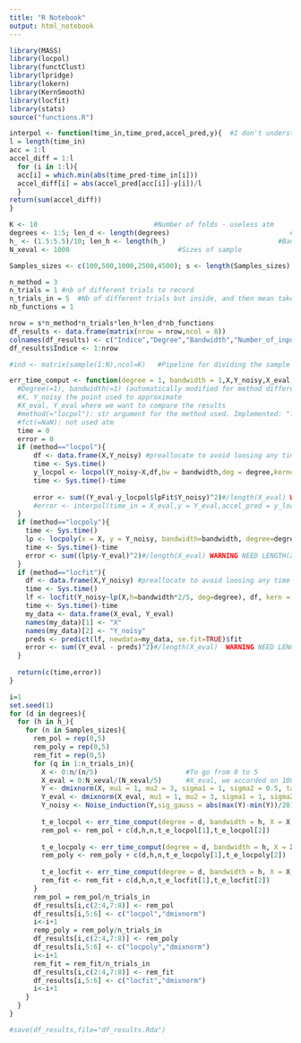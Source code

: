 ---
title: "R Notebook"
output: html_notebook
---

```{r packages}
library(MASS)
library(locpol)
library(functClust)
library(lpridge)
library(lokern)
library(KernSmooth)
library(locfit)
library(stats)
source("functions.R")
```

```{r support functions}
interpol <- function(time_in,time_pred,accel_pred,y){  #I don't understand how to compute                                                                  the function m(x)
l = length(time_in)  
acc = 1:l
accel_diff = 1:l
  for (i in 1:l){
  acc[i] = which.min(abs(time_pred-time_in[i]))
  accel_diff[i] = abs(accel_pred[acc[i]]-y[i])/l
  }
return(sum(accel_diff))
}
```

```{r parameters that we can compare}
K <- 10                             #Number of folds - useless atm
degrees <- 1:5; len_d <- length(degrees)                              #Degree(s)
h_ <- (1.5:5.5)/10; len_h <- length(h_)                            #Bandwidth(s)
N_xeval <- 1000                           #Sizes of sample

Samples_sizes <- c(100,500,1000,2500,4500); s <- length(Samples_sizes) #length(xeval) < 5000 in locpol that's why 3 here atm

n_method = 3
n_trials = 1 #nb of different trials to record
n_trials_in = 5  #Nb of different trials but inside, and then mean taken
nb_functions = 1

nrow = s*n_method*n_trials*len_h*len_d*nb_functions
df_results <- data.frame(matrix(nrow = nrow,ncol = 8))
colnames(df_results) <- c("Indice","Degree","Bandwidth","Number_of_input_points","Method","Function","Time","Error") #Dataframe to fill
df_results$Indice <- 1:nrow

#ind <- matrix(sample(1:N),ncol=K)   #Pipeline for dividing the sample
```

```{r MAIN function}
err_time_comput <- function(degree = 1, bandwidth = 1,X,Y_noisy,X_eval,Y_eval, method = "locpol", fct = NaN){
  #Degree(=1), bandwidth(=1) (automatically modified for method different than locpol) self explicit
  #X, Y_noisy the point used to approximate
  #X_eval, Y_eval where we want to compare the results
  #method(="locpol"): str argument for the method used. Implemented: "locpol";"locpoly","locfit"
  #fct(=NaN): not used atm
  time = 0
  error = 0
  if (method=="locpol"){
      df <- data.frame(X,Y_noisy) #preallocate to avoid loosing any time doing this in the function
      time <- Sys.time()
      y_locpol <- locpol(Y_noisy~X,df,bw = bandwidth,deg = degree,kernel = gaussK,xeval = X_eval) 
      time <- Sys.time()-time
      
      error <- sum((Y_eval-y_locpol$lpFit$Y_noisy)^2)#/length(X_eval) WARNING NEED LENGTH(X_EVAL) CONSTANT
      #error <- interpol(time_in = X_eval,y = Y_eval,accel_pred = y_locpol$lpFit$Y_noisy,time_pred = y_locpol$lpFit$X)
  }
  if (method=="locpoly"){
    time <- Sys.time()
    lp <- locpoly(x = X, y = Y_noisy, bandwidth=bandwidth, degree=degree, gridsize = length(X_eval))
    time <- Sys.time()-time
    error <- sum((lp$y-Y_eval)^2)#/length(X_eval) WARNING NEED LENGTH(X_EVAL) CONSTANT
  }
  if (method=="locfit"){
    df <- data.frame(X,Y_noisy) #preallocate to avoid loosing any time doing this in the function
    time <- Sys.time()
    lf <- locfit(Y_noisy~lp(X,h=bandwidth*2/5, deg=degree), df, kern = "gauss") #Check on your side if indeed h has to be defined like this source:http://chronux.org/chronuxFiles/Documentation/chronux/locfit/m/locfit.html
    time <- Sys.time()-time
    my_data <- data.frame(X_eval, Y_eval)
    names(my_data)[1] <- "X"
    names(my_data)[2] <- "Y_noisy"
    preds <- predict(lf, newdata=my_data, se.fit=TRUE)$fit
    error <- sum((Y_eval - preds)^2)#/length(X_eval)  WARNING NEED LENGTH(X_EVAL) CONSTANT
  }
  
  return(c(time,error))
}


```

```{r filling dataframe}
i=1
set.seed(1)
for (d in degrees){
  for (h in h_){
    for (n in Samples_sizes){
      rem_pol = rep(0,5)
      rem_poly = rep(0,5)
      rem_fit = rep(0,5)
      for (q in 1:n_trials_in){
        X <- 0:n/(n/5)                      #To go from 0 to 5
        X_eval = 0:N_xeval/(N_xeval/5)      #X_eval, we accorded on 100 or 1000 or 5000 points; shouldn't matter much!
        Y <- dmixnorm(X, mu1 = 1, mu2 = 3, sigma1 = 1, sigma2 = 0.5, tau = 0.7)            #Simply change de the function for the one wanted
        Y_eval <- dmixnorm(X_eval, mu1 = 1, mu2 = 3, sigma1 = 1, sigma2 = 0.5, tau = 0.7)
        Y_noisy <- Noise_induction(Y,sig_gauss = abs(max(Y)-min(Y))/20)  #Variance of gaussian noise linearly correlated with TV(total variation of a function) so the noise is not too low or too big
      
        t_e_locpol <- err_time_comput(degree = d, bandwidth = h, X = X, Y_noisy = Y_noisy, X_eval = X_eval, Y_eval = Y_eval, method = "locpol")
        rem_pol <- rem_pol + c(d,h,n,t_e_locpol[1],t_e_locpol[2])
        
        t_e_locpoly <- err_time_comput(degree = d, bandwidth = h, X = X, Y_noisy = Y_noisy, X_eval = X_eval, Y_eval = Y_eval, method = "locpoly")
        rem_poly <- rem_poly + c(d,h,n,t_e_locpoly[1],t_e_locpoly[2])
        
        t_e_locfit <- err_time_comput(degree = d, bandwidth = h, X = X, Y_noisy = Y_noisy, X_eval = X_eval, Y_eval = Y_eval, method = "locfit")
        rem_fit <- rem_fit + c(d,h,n,t_e_locfit[1],t_e_locfit[2])
      }
      rem_pol = rem_pol/n_trials_in
      df_results[i,c(2:4,7:8)] <- rem_pol
      df_results[i,5:6] <- c("locpol","dmixnorm")
      i<-i+1
      remp_poly = rem_poly/n_trials_in
      df_results[i,c(2:4,7:8)] <- rem_poly
      df_results[i,5:6] <- c("locpoly","dmixnorm")
      i<-i+1
      rem_fit = rem_fit/n_trials_in
      df_results[i,c(2:4,7:8)] <- rem_fit
      df_results[i,5:6] <- c("locfit","dmixnorm")
      i<-i+1
    }
  }
}
```


```{r saving df}
#save(df_results,file="df_results.Rda")
```












